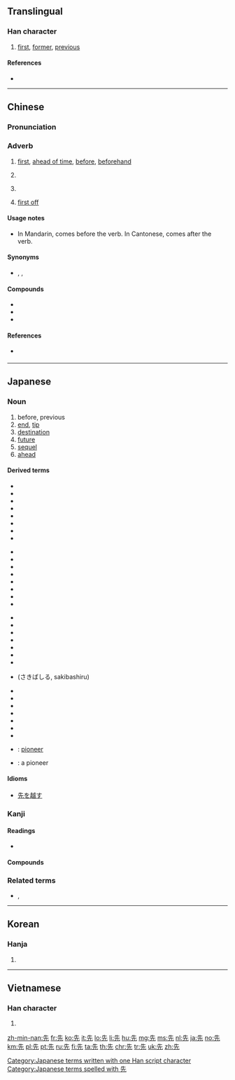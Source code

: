 {{also|失|矢}}
==Translingual==
{{stroke order|strokes=6}}

===Han character===
{{Han char|rn=10|rad=儿|as=04|sn=6|four=24211|canj=HGHU|ids=⿱⺧儿}}

# [[first]], [[former]], [[previous]]

====References====
* {{Han ref|kx=0124.050|dkj=01349|dj=0260.060|hdz=10267.020|uh=5148|ud=20808|bh=A5FD|bd=42493}}

----

==Chinese==
{{zh-forms}}

===Pronunciation===
{{zh-pron
|m=xiān
|c=sin1
|h=pfs=siên
|mn=sing/sin/sian
|mn_note=sing, sin - vernacular, sian - literary
|mc=y
|oc=y
|ma=zh-xiān.ogg
|cat=a
}}

===Adverb===
{{zh-adv}}

# [[first]], [[ahead of time]], [[before]], [[beforehand]]
#: {{zh-usex|我 要 先 去.洗手間。|I need to go to the bathroom '''first'''.}}
#: {{zh-usex|我 要{jiu3} 去廁{ci3}所 先。|I need to go to the bathroom '''first'''.|C}}
# {{rfdef|lang=zh}} <!--emphasis?; “only”?-->
#: {{zh-usex|佢 瞓 到 而家 先 瞓醒覺。|He slept so long that he '''only''' woke up just now.|C}}
#: {{zh-usex|你 先 食 一 碗 飯 點 會 夠！|You ate '''only''' one bowl of food; how can that be enough!|C}}
# {{rfdef|lang=zh}}
#: {{zh-usex|呢啲 先 係 唱歌。|This is ''true'' singing.|C}}
# {{lb|zh|Cantonese}} [[first off]]
#: {{zh-usex|你 買 咗 未 先？|[[first off|First off]], have you even bought it yet?|C}}

====Usage notes====
* {{gloss|first; beforehand}} In Mandarin, {{lang|zh|先}} comes before the verb. In Cantonese, {{lang|zh|先}} comes after the verb.

====Synonyms====
* {{sense|first}} {{zh-l|首先}}, {{zh-l|最先}}, {{zh-l|第一}}

====Compounds====
* {{zh-l|先鋒|tr=xiānfēng}}
* {{zh-l|先帝|tr=xiāndì}}
* {{zh-l|先生|tr=xiānsheng}}

====References====
* {{qualifier|Min Nan}} {{thcwd|2063}}

----

==Japanese==

===Noun===
{{ja-noun|さき}}

# before, previous
# [[end]], [[tip]]
# [[destination]]
# [[future]]
# [[sequel]]
# [[ahead]]

====Derived terms====
{{top4}}
* {{l|ja|行き先}}
* {{l|ja|生い先}}
* {{l|ja|老い先}}
* {{l|ja|送り先}}
* {{l|ja|お先}}
* {{l|ja|此の先}}
* {{l|ja|差し出し先}}
* {{l|ja|仕入れ先}}
{{mid4}}
* {{l|ja|立ち回り先}}
* {{l|ja|使い先}}
* {{l|ja|勤め先}}
* {{l|ja|問い合わせ先}}
* {{l|ja|嫁ぎ先}}
* {{l|ja|届け先}}
* {{l|ja|取り引き先}}
* {{l|ja|引っ越し先}}
{{mid4}}
* {{l|ja|ペン先}}
* {{l|ja|真っ先}}
* {{l|ja|切っ先}}
* {{l|ja|先んじる}}
* {{l|ja|先んずる}}
* {{l|ja|先借り}}
* {{l|ja|先取り}}
* {{l|ja|先走る}} (さきばしる, sakibashiru)
{{mid4}}
* {{l|ja|先送り}}
* {{l|ja|先買い}}
* {{l|ja|先売り}}
* {{l|ja|先付け}}
* {{l|ja|先払い}}
* {{l|ja|先立つ}}
* {{l|ja|先立てる}}
* {{l|ja|先駆}}: [[pioneer]]
* {{l|ja|先駆者}}: a pioneer
{{bottom}}

====Idioms====
* [[先を越す]]

===Kanji===
{{ja-kanji|grade=1|rs=儿04}}

====Readings====
* {{ja-readings|on=[[せん]] ([[sen]])|kun=[[さき]] ([[saki]]), [[さきんじる]] ([[先んじる]], [[sakinjiru]]), [[まず]] ([[先ず]], [[mazu]])}}

====Compounds====
{{der3
| {{ja-r|宛先|あてさき}}
| {{ja-r|後先|あとさき}}
| {{ja-r|一寸先|いっすんさき}}
| {{ja-r|移転先|いてんさき}}
| {{ja-r|縁先|のきさき}}
| {{ja-r|御先|おさき}}
| {{ja-r|肩先|かたさき}}
| {{ja-r|機先|きせん}}
| {{ja-r|勤務先|きんむさき}}
| {{ja-r|口先|くちさき}}
| {{ja-r|剣先|けんさき}}
| {{ja-r|下馬先|げばさき}}
| {{ja-r|玄関先|げんかんさき}}
| {{ja-r|現先|げんさき}}
| {{ja-r|購入先|こうにゅうさき}}
| {{ja-r|小手先|こてさき}}
| {{ja-r|幸先|さいさき}}
| {{ja-r|先々|さきざき}}, {{ja-r|先先|さきざき}}
| {{ja-r|潮先|しおさき}}
| {{ja-r|指示先|しじさき}}
| {{ja-r|舌先|したさき}}
| {{ja-r|就職先|しゅうそくさき}}
| {{ja-r|宿泊先|しゅくはくさき}}
| {{ja-r|照会先|しょうかいさき}}
| {{ja-r|送付先|そうふさき}}
| {{ja-r|祖先|そせん}}
| {{ja-r|太刀先|たちさき}}
| {{ja-r|旅先|たびさき}}
| {{ja-r|注文先|ちゅうもんさき}}
| {{ja-r|筒先|つつさき}}
| {{ja-r|爪先|つめさき}}
| {{ja-r|手先|てさき}}
| {{ja-r|手羽先|てばさき}}
| {{ja-r|転居先|てんいさき}}
| {{ja-r|転送先|てんそうさき}}
| {{ja-r|転任先|てんにんさき}}
| {{ja-r|出先|でさき}}
| {{ja-r|伝送先|でんそうさき}}
| {{ja-r|得意先|とくいさき}}
| {{ja-r|突先|とっさき}}
| {{ja-r|取引先|とりひきさき}}
| {{ja-r|庭先|にわさき}}
| {{ja-r|軒先|のきさき}}
| {{ja-r|配達先|はいたつさき}}
| {{ja-r|刷毛先|はけさき}}
| {{ja-r|刃先|はさき}}
| {{ja-r|鼻先|はなさき}}
| {{ja-r|春先|はるさき}}
| {{ja-r|火先|ほさき}}
| {{ja-r|一足先|ひとあしさき}}
| {{ja-r|筆先|ふでさき}}
| {{ja-r|舳先|へさき}}
| {{ja-r|奉公先|ほうこうさき}}
| {{ja-r|矛先|ほこさき}}
| {{ja-r|穂先|ほさき}}
| {{ja-r|水先|みずさき}}
| {{ja-r|店先|みせさき}}
| {{ja-r|胸先|むなさき}}
| {{ja-r|目先|めさき}}
| {{ja-r|矢先|やさき}}
| {{ja-r|槍先|やりさき}}
| {{ja-r|優先|ゆうせん}}
| {{ja-r|指先|ゆびさき}}
| {{ja-r|旅行先|りょこうさき}}
| {{ja-r|連絡先|れんらくさき}}
| {{ja-r|帥先|そっせん}}, {{ja-r|卒先|そっせん}}, {{ja-r|率先|そっせん}}
| {{ja-r|一先|ひとまず}}
| {{ja-r|先頃|さきごろ}}
| {{ja-r|先安|さきやす}}
| {{ja-r|先鋭|せんえい}}
| {{ja-r|先王|せんのう}}
| {{ja-r|先回|せんかい}}
| {{ja-r|先覚|せんかく}}
| {{ja-r|先学|せんがく}}
| {{ja-r|先議|せんぎ}}
| {{ja-r|先客|せんきゃく}}
| {{ja-r|先金|さきがね}}
| {{ja-r|先駆|せんく}}
| {{ja-r|先君|せんくん}}
| {{ja-r|鋭先形|えいせんけい}}
| {{ja-r|先決|せんけつ}}
| {{ja-r|先月|せんげつ}}
| {{ja-r|先見|せんけん}}
| {{ja-r|先賢|せんけん}}
| {{ja-r|先遣|せんけん}}
| {{ja-r|先験的|せんけんてき}}
| {{ja-r|先古|せんこ}}
| {{ja-r|先口|せんこう}}
| {{ja-r|先攻|せんこう}}
| {{ja-r|先皇|せんのう}}
| {{ja-r|先考|せんこう}}
| {{ja-r|先行|せんこう}}
| {{ja-r|先高|せんこう}}
| {{ja-r|先刻|せんこく}}
| {{ja-r|先妻|せんさい}}
| {{ja-r|先細|せんさい}}
| {{ja-r|先在|せんざい}}
| {{ja-r|先山|せんざん}}
| {{ja-r|先史|せんし}}
| {{ja-r|先師|せんし}}
| {{ja-r|先主|せんしゅ}}
| {{ja-r|先取|せんしゅ}}
| {{ja-r|先手|せんて}}
| {{ja-r|先蹴|せんしゅう}}
| {{ja-r|先週|せんしゅう}}
| {{ja-r|先住|せんじゅう}}
| {{ja-r|先述|せんじゅつ}}
| {{ja-r|先勝|せんしょう}}
| {{ja-r|先進|せんしん}}
| {{ja-r|先人|せんじん}}
| {{ja-r|先陣|せんじん}}
| {{ja-r|先制|せんせい}}
| {{ja-r|先生|せんせい}}
| {{ja-r|先聖|せんせい}}
| {{ja-r|先祖|せんぞ}}
| {{ja-r|先太|さきぶと}}
| {{ja-r|先代|せんだい}}
| {{ja-r|先達|せんだつ}}
| {{ja-r|先端|せんたん}}
| {{ja-r|先知|せんち}}
| {{ja-r|先着|せんちゃく}}
| {{ja-r|先帝|せんのう}}
| {{ja-r|先程|さきほど}}
| {{ja-r|先哲|せんてつ}}
| {{ja-r|先天|せんてん}}
| {{ja-r|先登|せんとう}}, {{ja-r|先頭|せんとう}}
| {{ja-r|先途|せんど}}
| {{ja-r|先度|せんど}}
| {{ja-r|先塔|せんとう}}
| {{ja-r|先投|せんとう}}
| {{ja-r|先導|せんどう}}
| {{ja-r|先日|せんじつ}}
| {{ja-r|先入|せんにゅ}}
| {{ja-r|先任|せんにん}}
| {{ja-r|先年|せんねん}}
| {{ja-r|先輩|せんぱい}}
| {{ja-r|先発|せんぱつ}}
| {{ja-r|先般|せんぱん}}
| {{ja-r|先番|せんばん}}
| {{ja-r|先非|せんぴ}}
| {{ja-r|先夫|せんぷ}}
| {{ja-r|先婦|せんぷ}}
| {{ja-r|先父|せんぷ}}
| {{ja-r|先負|せんぶ}}
| {{ja-r|先物|さきもの}}
| {{ja-r|先兵|せんぺい}}
| {{ja-r|先便|せんべん}}
| {{ja-r|先鞭|せんべん}}
| {{ja-r|先方|せんぽう}}
| {{ja-r|先鋒|せんぽう}}
| {{ja-r|先棒|さきぼう}}
| {{ja-r|先務|せんむ}}
| {{ja-r|先夜|せんや}}
| {{ja-r|先役|せんやく}}
| {{ja-r|先約|せんやく}}
| {{ja-r|先様|せんさま}}
| {{ja-r|先隣|さきどなり}}
| {{ja-r|先例|せんれい}}
| {{ja-r|先妣|せんぴ}}
| {{ja-r|先伝言|せんでんごん}}: [[herald]]
}}

===Related terms===
* {{l|ja|先達て}}, {{l|ja|先だって}}

[[Category:Japanese terms written with one Han script character]]
[[Category:Japanese terms spelled with 先]]

----

==Korean==

===Hanja===
{{ko-hanja|hangeul=선|rv=seon|mr=sŏn|y=sen|eumhun=먼저|ehrv=meonjeo|ehmr=mŏnjŏ|ehy=mence}}

# {{defn|lang=ko|sort=儿04}}

----

==Vietnamese==

===Han character===
{{vi-hantu|[[tiên]], [[ten]], [[teng]]|rs=儿04}}

# {{defn|lang=vi|sort=儿04}}

[[zh-min-nan:先]]
[[fr:先]]
[[ko:先]]
[[it:先]]
[[lo:先]]
[[li:先]]
[[hu:先]]
[[mg:先]]
[[ms:先]]
[[nl:先]]
[[ja:先]]
[[no:先]]
[[km:先]]
[[pl:先]]
[[pt:先]]
[[ru:先]]
[[fi:先]]
[[ta:先]]
[[th:先]]
[[chr:先]]
[[tr:先]]
[[uk:先]]
[[zh:先]]